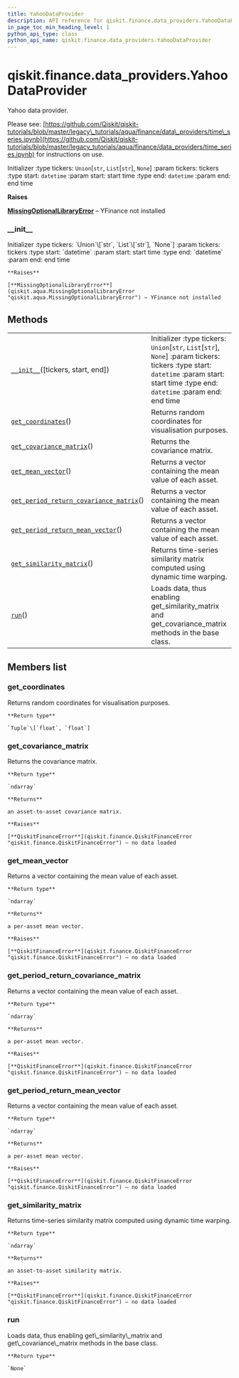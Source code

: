 ```yaml
---
title: YahooDataProvider
description: API reference for qiskit.finance.data_providers.YahooDataProvider
in_page_toc_min_heading_level: 1
python_api_type: class
python_api_name: qiskit.finance.data_providers.YahooDataProvider
---
```


<span id="qiskit-finance-data-providers-yahoodataprovider" />

# qiskit.finance.data\_providers.YahooDataProvider

<Class id="qiskit.finance.data_providers.YahooDataProvider" isDedicatedPage={true} github="https://github.com/qiskit-community/qiskit-aqua/tree/stable/0.8/qiskit/finance/data_providers/yahoo_data_provider.py" signature="YahooDataProvider(tickers=None, start=datetime.datetime(2016, 1, 1, 0, 0), end=datetime.datetime(2016, 1, 30, 0, 0))" modifiers="class">
  Yahoo data provider.

  Please see: [https://github.com/Qiskit/qiskit-tutorials/blob/master/legacy\_tutorials/aqua/finance/data\_providers/time\_series.ipynb](https://github.com/Qiskit/qiskit-tutorials/blob/master/legacy_tutorials/aqua/finance/data_providers/time_series.ipynb) for instructions on use.

  Initializer :type tickers: `Union`\[`str`, `List`\[`str`], `None`] :param tickers: tickers :type start: `datetime` :param start: start time :type end: `datetime` :param end: end time

  **Raises**

  [**MissingOptionalLibraryError**](qiskit.aqua.MissingOptionalLibraryError "qiskit.aqua.MissingOptionalLibraryError") – YFinance not installed

  ### \_\_init\_\_

  <Function id="qiskit.finance.data_providers.YahooDataProvider.__init__" signature="__init__(tickers=None, start=datetime.datetime(2016, 1, 1, 0, 0), end=datetime.datetime(2016, 1, 30, 0, 0))">
    Initializer :type tickers: `Union`\[`str`, `List`\[`str`], `None`] :param tickers: tickers :type start: `datetime` :param start: start time :type end: `datetime` :param end: end time

    **Raises**

    [**MissingOptionalLibraryError**](qiskit.aqua.MissingOptionalLibraryError "qiskit.aqua.MissingOptionalLibraryError") – YFinance not installed
  </Function>

  ## Methods

  |                                                                                                                                                                                                                       |                                                                                                                                                                                        |
  | --------------------------------------------------------------------------------------------------------------------------------------------------------------------------------------------------------------------- | -------------------------------------------------------------------------------------------------------------------------------------------------------------------------------------- |
  | [`__init__`](#qiskit.finance.data_providers.YahooDataProvider.__init__ "qiskit.finance.data_providers.YahooDataProvider.__init__")(\[tickers, start, end])                                                            | Initializer :type tickers: `Union`\[`str`, `List`\[`str`], `None`] :param tickers: tickers :type start: `datetime` :param start: start time :type end: `datetime` :param end: end time |
  | [`get_coordinates`](#qiskit.finance.data_providers.YahooDataProvider.get_coordinates "qiskit.finance.data_providers.YahooDataProvider.get_coordinates")()                                                             | Returns random coordinates for visualisation purposes.                                                                                                                                 |
  | [`get_covariance_matrix`](#qiskit.finance.data_providers.YahooDataProvider.get_covariance_matrix "qiskit.finance.data_providers.YahooDataProvider.get_covariance_matrix")()                                           | Returns the covariance matrix.                                                                                                                                                         |
  | [`get_mean_vector`](#qiskit.finance.data_providers.YahooDataProvider.get_mean_vector "qiskit.finance.data_providers.YahooDataProvider.get_mean_vector")()                                                             | Returns a vector containing the mean value of each asset.                                                                                                                              |
  | [`get_period_return_covariance_matrix`](#qiskit.finance.data_providers.YahooDataProvider.get_period_return_covariance_matrix "qiskit.finance.data_providers.YahooDataProvider.get_period_return_covariance_matrix")() | Returns a vector containing the mean value of each asset.                                                                                                                              |
  | [`get_period_return_mean_vector`](#qiskit.finance.data_providers.YahooDataProvider.get_period_return_mean_vector "qiskit.finance.data_providers.YahooDataProvider.get_period_return_mean_vector")()                   | Returns a vector containing the mean value of each asset.                                                                                                                              |
  | [`get_similarity_matrix`](#qiskit.finance.data_providers.YahooDataProvider.get_similarity_matrix "qiskit.finance.data_providers.YahooDataProvider.get_similarity_matrix")()                                           | Returns time-series similarity matrix computed using dynamic time warping.                                                                                                             |
  | [`run`](#qiskit.finance.data_providers.YahooDataProvider.run "qiskit.finance.data_providers.YahooDataProvider.run")()                                                                                                 | Loads data, thus enabling get\_similarity\_matrix and get\_covariance\_matrix methods in the base class.                                                                               |

  ## Members list

  ### get\_coordinates

  <Function id="qiskit.finance.data_providers.YahooDataProvider.get_coordinates" signature="get_coordinates()">
    Returns random coordinates for visualisation purposes.

    **Return type**

    `Tuple`\[`float`, `float`]
  </Function>

  ### get\_covariance\_matrix

  <Function id="qiskit.finance.data_providers.YahooDataProvider.get_covariance_matrix" signature="get_covariance_matrix()">
    Returns the covariance matrix.

    **Return type**

    `ndarray`

    **Returns**

    an asset-to-asset covariance matrix.

    **Raises**

    [**QiskitFinanceError**](qiskit.finance.QiskitFinanceError "qiskit.finance.QiskitFinanceError") – no data loaded
  </Function>

  ### get\_mean\_vector

  <Function id="qiskit.finance.data_providers.YahooDataProvider.get_mean_vector" signature="get_mean_vector()">
    Returns a vector containing the mean value of each asset.

    **Return type**

    `ndarray`

    **Returns**

    a per-asset mean vector.

    **Raises**

    [**QiskitFinanceError**](qiskit.finance.QiskitFinanceError "qiskit.finance.QiskitFinanceError") – no data loaded
  </Function>

  ### get\_period\_return\_covariance\_matrix

  <Function id="qiskit.finance.data_providers.YahooDataProvider.get_period_return_covariance_matrix" signature="get_period_return_covariance_matrix()">
    Returns a vector containing the mean value of each asset.

    **Return type**

    `ndarray`

    **Returns**

    a per-asset mean vector.

    **Raises**

    [**QiskitFinanceError**](qiskit.finance.QiskitFinanceError "qiskit.finance.QiskitFinanceError") – no data loaded
  </Function>

  ### get\_period\_return\_mean\_vector

  <Function id="qiskit.finance.data_providers.YahooDataProvider.get_period_return_mean_vector" signature="get_period_return_mean_vector()">
    Returns a vector containing the mean value of each asset.

    **Return type**

    `ndarray`

    **Returns**

    a per-asset mean vector.

    **Raises**

    [**QiskitFinanceError**](qiskit.finance.QiskitFinanceError "qiskit.finance.QiskitFinanceError") – no data loaded
  </Function>

  ### get\_similarity\_matrix

  <Function id="qiskit.finance.data_providers.YahooDataProvider.get_similarity_matrix" signature="get_similarity_matrix()">
    Returns time-series similarity matrix computed using dynamic time warping.

    **Return type**

    `ndarray`

    **Returns**

    an asset-to-asset similarity matrix.

    **Raises**

    [**QiskitFinanceError**](qiskit.finance.QiskitFinanceError "qiskit.finance.QiskitFinanceError") – no data loaded
  </Function>

  ### run

  <Function id="qiskit.finance.data_providers.YahooDataProvider.run" signature="run()">
    Loads data, thus enabling get\_similarity\_matrix and get\_covariance\_matrix methods in the base class.

    **Return type**

    `None`
  </Function>
</Class>


